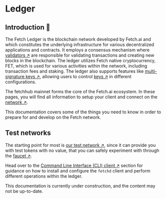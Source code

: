 
# Ledger

## Introduction 🚀

The Fetch Ledger is the blockchain network developed by Fetch.ai and which constitutes the underlying infrastructure for various decentralized applications and contracts. It employs a consensus mechanism where [validators ↗️](/concepts/fetch-network/ledger/validators) are responsible for validating transactions and creating new blocks in the blockchain. The ledger utilizes Fetch native cryptocurrency, FET, which is used for various activities within the network, including transaction fees and staking. The ledger also supports features like [multi-signature keys ↗️](/guides/fetch-network/ledger/cli/multisig-keys), allowing users to control [keys ↗️](/guides/fetch-network/ledger/cli/keys) in different configurations.

The fetchhub mainnet forms the core of the Fetch.ai ecosystem. In these pages, you will find all information to setup your client and connect on the [network ↗️](/references/fetch-network/ledger/active-networks).

This documentation covers some of the things you need to know in order to prepare for and develop on the Fetch network.

## Test networks

The starting point for most is [our test network ↗️](/references/fetch-network/ledger/active-networks#test-nets), since it can provide you with test tokens with no value, that you can safely experiment with through the [faucet ↗️](/guides/fetch-network/ledger/faucet).

Head over to the [Command Line Interface (CLI) client ↗️](/guides/fetch-network/ledger/cli/intro) section for guidance on how to install and configure the `fetchd` client and perform different operations within the ledger.

<Callout type="warning" emoji="⚠️">
  This documentation is currently under construction, and the content may not be up-to-date.
</Callout>
